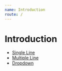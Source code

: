 ```yaml
---
name: Introduction
route: /
---
```


# Introduction

- [Single Line](/single-line)
- [Multiple Line](/multiple-line)
- [Dropdown](/dropdown)
